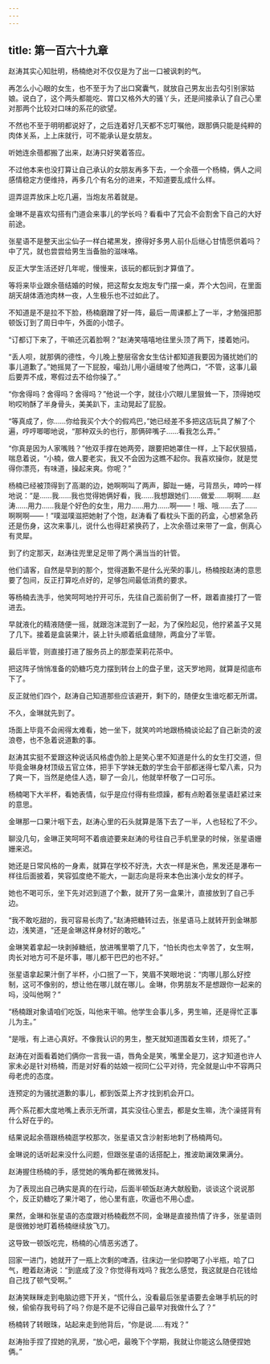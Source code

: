 ```yaml
---
---
---
```

title: 第一百六十九章
---




赵涛其实心知肚明，杨楠绝对不仅仅是为了出一口被讽刺的气。

再怎么小心眼的女生，也不至于为了出口窝囊气，就放自己男友出去勾引别家姑娘。说白了，这个两头都能吃、胃口又格外大的骚丫头，还是间接承认了自己心里对那两个比较对口味的系花的欲望。

不然也不至于明明都说好了，之后连着好几天都不忘叮嘱他，跟那俩只能是纯粹的肉体关系，上上床就行，可不能承认是女朋友。

听她连余蓓都搬了出来，赵涛只好笑着答应。

不过他本来也没打算让自己承认的女朋友再多下去，一个余蓓一个杨楠，俩人之间感情稳定方便维持，再多几个有名分的进来，不知道要乱成什么样。

逗弄逗弄放床上吃几遍，当炮友吊着就是。

金琳不是喜欢勾搭有门道会来事儿的学长吗？看看中了咒会不会割舍下自己的大好前途。

张星语不是整天出尘仙子一样白裙黑发，撩得好多男人前仆后继心甘情愿供着吗？中了咒，就也尝尝给男生当备胎的滋味咯。

反正大学生活还好几年呢，慢慢来，该玩的都玩到才算值了。

等将来毕业跟余蓓结婚的时候，把这帮女友炮友专门摆一桌，弄个大包间，在里面胡天胡体酒池肉林一夜，人生极乐也不过如此了。

不知道是不是拉不下脸，杨楠磨蹭了好一阵，最后一周课都上了一半，才勉强把那顿饭订到了周日中午，外面的小馆子。

“订都订下来了，干嘛还沉着脸啊？”赵涛笑嘻嘻地往里头顶了两下，搂着她问。

“丢人呗，就那俩的德性，今儿晚上整层宿舍女生估计都知道我要因为骚扰她们的事儿道歉了。”她摇晃了一下屁股，嘬劲儿用小逼缝唆了他两口，“不管，这事儿最后要弄不成，寒假过去不给你操了。”

“你舍得吗？舍得吗？舍得吗？”他说一个字，就往小穴眼儿里狠耸一下，顶得她哎哟哎哟酥了半身骨头，美美趴下，主动晃起了屁股。

“等真成了，你……你给我买个大个的假鸡巴，”她已经差不多把这店玩具了解了个遍，哼哼唧唧地说，“那种双头的也行，那俩碎嘴子……看我怎么弄。”

“你真是因为人家嘴贱？”他双手撑在她两旁，跟要把她罩住一样，上下起伏狠插，喘息着说，“小楠，做人要老实，我又不会因为这瞧不起你。我喜欢操你，就是觉得你漂亮，有味道，操起来爽。你呢？”

杨楠已经被顶得到了高潮的边，她啊啊叫了两声，脚趾一蜷，弓背昂头，呻吟一样地说：“是……我……我也觉得她俩好看，我……我想跟她们……做爱……啊啊……赵涛……用力……我是个好色的女生，用力……用力……啊——！哦、哦……去了……啊啊啊——！”噗滋噗滋把她射了个饱，赵涛看了看枕头下面的药盒，心想紧急药还是伤身，这次来事儿，说什么也得赶紧换药了，上次余蓓过来带了一盒，倒真心有灵犀。

到了约定那天，赵涛往兜里足足带了两个满当当的针管。

他们请客，自然是早到的那个，觉得道歉不是什么光荣的事儿，杨楠按赵涛的意思要了包间，反正打算吃点好的，足够包间最低消费的要求。

等杨楠去洗手，他笑呵呵地拧开可乐，先往自己面前倒了一杯，跟着直接打了一管进去。

早就液化的精液随便一摇，就跟泡沫混到了一起，为了保险起见，他拧紧盖子又晃了几下。接着是盒装果汁，装上针头顺着纸盒缝隙，两盒分了半管。

最后半管，则直接打进了服务员上的那壶茉莉花茶中。

把这阵子悄悄准备的奶糖巧克力摆到转台上的盘子里，这天罗地网，就算是彻底布下了。

反正就他们四个，赵涛自己知道那些应该避开，剩下的，随便女生谁吃都无所谓。

不久，金琳就先到了。

场面上毕竟不会闹得太难看，她一坐下，就笑吟吟地跟杨楠谈论起了自己新烫的波浪卷，也不急着说道歉的事。

赵涛其实挺不爱跟这种说话风格虚伪脸上是笑心里不知道是什么的女生打交道，但毕竟金琳身材顶级五官立体，把手下学妹无数的学生会干部都迷得七荤八素，只为了爽一下，当然是绝佳人选，聊了一会儿，他就举杯敬了一口可乐。

杨楠喝下大半杯，看她表情，似乎是应付得有些烦躁，都有点盼着张星语赶紧过来的意思。

金琳那一口果汁咽下去，赵涛心里的石头就算是落下去了一半，人也轻松了不少。

聊没几句，金琳正笑呵呵不着痕迹要来赵涛的号往自己手机里录的时候，张星语姗姗来迟。

她还是日常风格的一身素，就算在学校不好洗，大衣一样是米色，黑发还是瀑布一样往后面披着，笑容弧度绝不能大，一副志向是将来本色出演小龙女的样子。

她也不喝可乐，坐下先对迟到道了个歉，就开了另一盒果汁，直接放到了自己手边。

“我不敢吃甜的，我可容易长肉了。”赵涛把糖转过去，张星语马上就转开到金琳那边，浅笑道，“还是金琳这样身材好的敢吃。”

金琳笑着拿起一块剥掉糖纸，放进嘴里嚼了几下，“怕长肉也太辛苦了，女生啊，肉长对地方可不是坏事，哪儿都干巴巴的也不好。”

张星语拿起果汁倒了半杯，小口抿了一下，笑眉不笑眼地说：“肉哪儿那么好控制，这可不像别的，想让他在哪儿就在哪儿。金琳，你男朋友不是想跟你一起来的吗，没叫他啊？”

“杨楠跟对象请咱们吃饭，叫他来干嘛。他学生会事儿多，男生嘛，还是得忙正事儿为主。”

“是哦，有上进心真好。不像我认识的男生，整天就知道围着女生转，烦死了。”

赵涛在对面看着她们俩你一言我一语，唇角全是笑，嘴里全是刀，这才知道也许人家未必是针对杨楠，而是对好看的姑娘一视同仁公平对待，完全就是山中不容两只母老虎的态度。

连预定的为骚扰道歉的事儿，都到饭菜上齐才找到机会开口。

两个系花都大度地嘴上表示无所谓，其实没往心里去，都是女生嘛，洗个澡搓背有什么好在乎的。

结果说起余蓓跟杨楠逛学校那次，张星语又含沙射影地刺了杨楠两句。

金琳说的话听起来没什么问题，但跟张星语的话搭配上，推波助澜效果满分。

赵涛握住杨楠的手，感觉她的嘴角都在微微发抖。

为了表现出自己确实是真的在行动，后面半顿饭赵涛大献殷勤，谈谈这个说说那个，反正奶糖吃了果汁喝了，他心里有底，吹逼也不用心虚。

果然，金琳和张星语的态度跟对杨楠截然不同，金琳是直接热情了许多，张星语则是很微妙地盯着杨楠继续放飞刀。

这导致一顿饭吃完，杨楠的心情恶劣透了。

回家一进门，她就开了一瓶上次剩的啤酒，往床边一坐仰脖喝了小半瓶，哈了口气，瞪着赵涛说：“到底成了没？你觉得有戏吗？我怎么感觉，我这就是白花钱给自己找了顿气受啊。”

赵涛笑眯眯走到电脑边摁下开关，“慌什么，没看最后张星语要去金琳手机玩的时候，偷偷存我号码了吗？你是不是不记得自己最早对我做什么了？”

杨楠转了转眼珠，站起来走到他背后，“你是说……有戏？”

赵涛抬手捏了捏她的乳房，“放心吧，最晚下个学期，我就让你能这么随便捏她俩。”